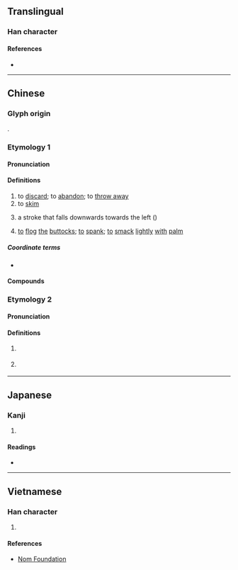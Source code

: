 {{character info}}
==Translingual==

===Han character===
{{Han char|rn=64|rad=手|as=11|sn=14|four=58040|canj=QFBK|ids=⿰扌敝}}

====References====
* {{Han ref|kx=0453.220|dkj=12678|dj=0803.050|hdz=31945.050|uh=6487|ud=25735|bh=BA4A|bd=47690}}

----

==Chinese==
===Glyph origin===
{{Han etym}}
{{Han compound|手|敝|c1=s|c2=p|t1=hand|ls=psc}}.

===Etymology 1===
{{zh-forms|alt=撆}}

====Pronunciation====
{{zh-pron
|m=piē,piě
|m_note=piē - "discard, abandon, skim, throw away"; piě - "left falling stroke"
|m-s=
|c=pit3
|c-t=
|g=piet6
|h=pfs=phiet;gd=piêd5
|j=
|mb=
|md=piék
|mn=phiat/qz,tw,xm:phoat
|mn_note=phiat - literary; phoat - vernacular
|mn-t=
|w=
|x=
|oc=y
|cat=v,n
}}

====Definitions====
{{zh-hanzi}}

# to [[discard]]; to [[abandon]]; to [[throw away]]
# to [[skim]]
# {{lb|zh|Chinese calligraphy}} a stroke that falls downwards towards the left ({{m|mul|㇒}})
# {{lb|zh|Hakka}} [[to]] [[flog]] [[the]] [[buttock]]s; [[to]] [[spank]]; [[to]] [[smack]] [[lightly]] [[with]] [[palm]]

=====Coordinate terms=====
* {{list:basic character strokes/zh}}

====Compounds====
{{zh-der|一撇|丟撇|乾撇下|假撇清|兩撇鬍|坡撇|左撇子|平撇|打撇|打水撇兒|披撇|拋撇|拿三撇四|撇下|撇假|撇呆打墮|撇呵|撇嘴|撇地|撇嵌|撇弔|撇強|撇打|撇抗|撇撒|撇杖兒|撇架子|撇棄|撇欠|撇油|撇油兒|撇清|撇演|撇漾|撇火石|撇然|撇罷|撇脫|撇蘭|撇賴|撇閃|撇開|撇除|撇風|撇齒拉嘴|擣虛撇抗|有撇斷|蘭葉撇|撇點|撇號|撇步|飄撇:phiau-phiat;Min Nan}}

{{zh-cat|Calligraphy}}

===Etymology 2===
{{zh-forms}}

====Pronunciation====
{{zh-pron
|h=gd=pêd5
|dial=n
|cat=part
}}

====Definitions====
{{zh-hanzi}}

# {{lb|zh|Hakka}} {{n-g|Used after a verb to indicate [[perfective aspect]] (action completion).}}
#: {{zh-x|食 撇|to eat '''up'''|tr=sed6 pêt5|H-MX}}
#: {{zh-x|尋 撇 三 轉 都 尋 唔 到。|Three searches '''have been''' made without any finding.|tr=qim2 pêd5 sam1 zon3 du1 qim2 m2 dau4.|H-MX}}
# {{lb|zh|Hakka}} {{n-g|Normally followed by {{zh-l|了|tr=-}} to mark a state change.}}
#: {{zh-x|電腦 壞 撇 了。|The computer '''went''' wrong.|tr=tiên4 nau3 fai4 pêd5 ê3.|H-MX}}

----

==Japanese==

===Kanji===
{{ja-kanji|grade=|rs=手12}}

# {{rfdef|ja|sort=手12}}

====Readings====
* {{ja-readings|on=[[へつ]] (hetsu), [[へち]] (hechi), [[へい]] (hei)|kun=[[ぬぐう]] (nuguu)}}

----

==Vietnamese==

===Han character===
{{vi-readings|rs=手12|reading=phét, phết, phệt, phiết}}

# {{rfdef|vi|sort=手12}}

====References====
* [http://nomfoundation.org/common/nom_details.php?codepoint=6487 Nom Foundation]